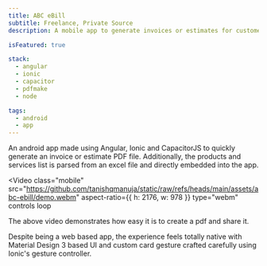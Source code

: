 ```yaml
---
title: ABC eBill
subtitle: Freelance, Private Source
description: A mobile app to generate invoices or estimates for customers in pdf format.

isFeatured: true

stack:
  - angular
  - ionic
  - capacitor
  - pdfmake
  - node

tags:
  - android
  - app
---
```



An android app made using Angular, Ionic and CapacitorJS to quickly generate an invoice or estimate PDF file. Additionally, the products and services list is parsed from an excel file and directly embedded into the app.

<Video
  class="mobile"
  src="https://github.com/tanishqmanuja/static/raw/refs/heads/main/assets/abc-ebill/demo.webm"
  aspect-ratio={{ h: 2176, w: 978 }}
  type="webm"
  controls
  loop
></Video>

The above video demonstrates how easy it is to create a pdf and share it.

Despite being a web based app, the experience feels totally native with Material Design 3 based UI and custom card gesture crafted carefully using Ionic's gesture controller.
